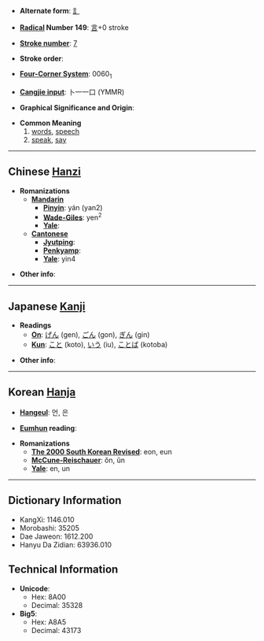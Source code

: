 * '''Alternate form''': [[訁]]

* '''[[Wiktionary:Chinese radical index| Radical]] Number 149''': [[Wiktionary:Chinese radical index 言|言]]+0 stroke

* '''[[Wiktionary:Chinese total strokes index|Stroke number]]''': [[Wiktionary:Chinese total strokes index 7|7]]

* '''Stroke order''': 

* '''[[Wiktionary:Chinese four corner index|Four-Corner System]]''': 0060<sub>1</sub>

* '''[[Wiktionary:Chinese Cangjie index|Cangjie input]]''': 卜一一口 (YMMR)

* '''Graphical Significance and Origin''': 

* '''Common Meaning'''
*#[[word]]s, [[speech]]
*# [[speak]], [[say]]

----

== Chinese [[Hanzi]] ==

* '''Romanizations'''
** '''[[Mandarin]]'''
*** '''[[Pinyin]]''': yán (yan2)
*** '''[[Wade-Giles]]''': yen<sup>2</sup>
*** '''[[Yale]]''': 
** '''[[Cantonese]]'''
*** '''[[Jyutping]]''':
*** '''[[Penkyamp]]''': 
*** '''[[Yale]]''': yin4

* '''Other info''': 

----

== Japanese [[Kanji]] ==

* '''Readings'''
** '''[[On]]''': [[げん]] (gen), [[ごん]] (gon), [[ぎん]] (gin)
** '''[[Kun]]''': [[こと]] (koto), [[いう]] (iu), [[ことば]] (kotoba)

* '''Other info''':  

----

== Korean [[Hanja]] ==

* '''[[Hangeul]]''': 언, 은

* '''[[Eumhun]] reading''': 

* '''Romanizations'''
** '''[[The 2000 South Korean Revised Romanization|The 2000 South Korean Revised]]''': eon, eun
** '''[[McCune-Reischauer]]''': ŏn, ŭn
** '''[[Yale]]''': en, un

----

== Dictionary Information ==

* KangXi: 1146.010
* Morobashi: 35205
* Dae Jaweon: 1612.200
* Hanyu Da Zidian: 63936.010

== Technical Information ==

* '''Unicode''':
** Hex: 8A00
** Decimal: 35328
* '''Big5''':
** Hex: A8A5
** Decimal: 43173